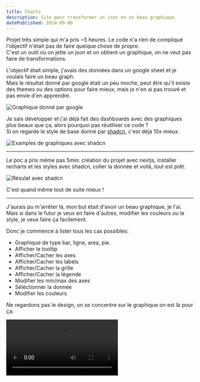 ```yaml
---
title: Charts
description: Site pour transformer un json en un beau graphique.
datePublished: 2024-09-06
---
```



<UrlPreview url="https://charts.vahor.fr/"/>
<UrlPreview url="https://github.com/Vahor/charts.vahor.fr"/>

Projet très simple qui m'a pris ~5 heures. Le code n'a rien de compliqué l'objectif n'était pas de faire quelque chose de propre.\
C'est un outil où on jette un json et on obtient un graphique, on ne veut pas faire de transformations.


L'objectif était simple, j'avais des données dans un google sheet et je voulais faire un beau graph.\
Mais le résultat donné par google était un peu moche, peut être qu'il existe des themes ou des options pour faire mieux, mais je n'en ai pas trouvé et pas envie d'en apprendre.

![Graphique donné par google](../../../../public/projects/charts.vahor.fr/google-sheet-chart.png)


Je sais développer et j'ai déjà fait des dashboards avec des graphiques plus beaux que ça, alors pourquoi pas réutiliser ce code ?\
Si on regarde le style de base donné par [shadcn](https://ui.shadcn.com/charts?ref=vahor.fr), c'est déjà 10x mieux.

![Examples de graphiques avec shadcn](../../../../public/projects/charts.vahor.fr/shadcn-default-page.png)

---

Le poc a pris même pas 5min: création du projet avec nextjs, installer recharts et les styles avec shadcn, coller la donnée et voilà, tout est prêt.

![Résulat avec shadcn](../../../../public/projects/charts.vahor.fr/shadcn-chart.png)

C'est quand même tout de suite mieux ! 

---

J'aurais pu m'arrêter là, mon but était d'avoir un beau graphique, je l'ai. Mais si dans le futur je veux en faire d'autres, modifier les couleurs ou le style, je veux faire ça facilement.

Donc je commence à lister tous les cas possibles:

- Graphique de type bar, ligne, area, pie.
- Afficher le tooltip
- Afficher/Cacher les axes
- Afficher/Cacher les labels
- Afficher/Cacher la grille
- Afficher/Cacher la légende
- Modifier les min/max des axes
- Séléctionner la donnée
- Modifier les couleurs


Ne regardons pas le design, on se concentre sur le graphique on est là pour ça:

<Video src="../../../../public/projects/charts.vahor.fr/demo.mp4" title="Fonctionnement de chart.vahor.fr"  controls />

Fonctionnalités:

1. On peut selectionner un type de graphique / choisir quoi afficher
2. On peut customiser la donnée à l'aide d'un éditeur typé (autocompletion sur la donnée, indication d'erreurs) avec une prévisualisation sous forme de tableau.
3. On peut modifier les couleurs


Comme dit, on peut importer des données json ou csv simplement en dropant le fichier n'importe où sur la page, et une fois le graphique prêt on peut l'exporter au format png avec un simple `CTRL+C` ou en appuyant sur le bouton `Export image`.

<Video src="../../../../public/projects/charts.vahor.fr/demo-export.mp4" title="Importer et Exporter le graphique"  controls />

On peut remarquer qu'à l'import, seul les colonnes de type `nombre` sont créées, les autres sont présentes si nécessaires mais ne sont pas affichées initialement.

